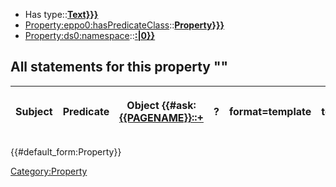 <includeonly>
* Has type::'''[[Has type::{{{SMWHasType|Text}}}]]'''
* [[Property:eppo0:hasPredicateClass]]::'''[[eppo0:hasPredicateClass::{{{PredicateClass|Property}}}]]'''
* [[Property:ds0:namespace]]::'''[[ds0:namespace::{{#explode:{{PAGENAME}}|:|0}}]]'''

== All statements for this property "{{PAGENAME}}" ==

{|class="sortable wikitable smwtable jquery-tablesorter" width=100%
!Subject
!Predicate
!Object
{{#ask:[[{{PAGENAME}}::+]]
|?{{PAGENAME}}
|format=template
|template=StatementsTableRow
|link=none
}}
|}
[[Category:Property]]</includeonly>
{{#default_form:Property}}
